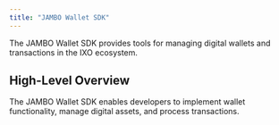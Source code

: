 ```yaml
---
title: "JAMBO Wallet SDK"
---
```


<Tip>
    The JAMBO Wallet SDK provides tools for managing digital wallets and transactions in the IXO ecosystem.
</Tip>

## High-Level Overview

The JAMBO Wallet SDK enables developers to implement wallet functionality, manage digital assets, and process transactions. 